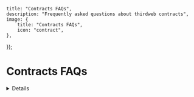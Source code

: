 
	title: "Contracts FAQs",
	description: "Frequently asked questions about thirdweb contracts",
	image: {
		title: "Contracts FAQs",
		icon: "contract",
	},
});

# Contracts FAQs

<Details summary="Why can I no longer deploy a pack contract?">
Pack contracts were officially deprecated after the Pectra release from Ethereum. The pack contract implementation is incompatible with the Pectra update, which introduced breaking changes to the Ethereum protocol. As a result, support for pack contracts has been removed from thirdweb's deployment tools to ensure compatibility and security.

If you need similar functionality, consider using:
- **Edition Drop contracts** for distributing multiple quantities of NFTs
- **Marketplace contracts** for trading and bundle functionality
- **Custom smart contracts** built with our modular contract framework

For existing pack contracts, they will continue to function on-chain, but new deployments are no longer supported.
</Details>